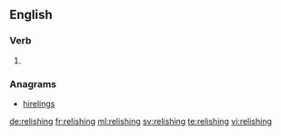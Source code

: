 ==English==

===Verb===
{{head|en}}

# {{present participle of|relish}}

===Anagrams===
* [[hirelings#English|hirelings]]

[[de:relishing]]
[[fr:relishing]]
[[ml:relishing]]
[[sv:relishing]]
[[te:relishing]]
[[vi:relishing]]